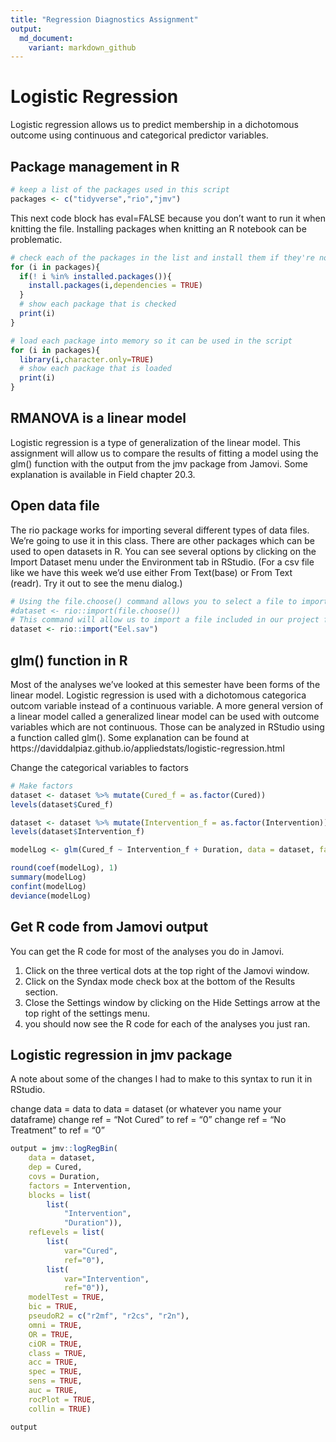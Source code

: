 ```yaml
---
title: "Regression Diagnostics Assignment"
output:
  md_document:
    variant: markdown_github
---
```


# Logistic Regression

Logistic regression allows us to predict membership in a dichotomous outcome using continuous and categorical predictor variables. 

## Package management in R

```r
# keep a list of the packages used in this script
packages <- c("tidyverse","rio","jmv")
```

This next code block has eval=FALSE because you don't want to run it when knitting the file. Installing packages when knitting an R notebook can be problematic.

```r
# check each of the packages in the list and install them if they're not installed already
for (i in packages){
  if(! i %in% installed.packages()){
    install.packages(i,dependencies = TRUE)
  }
  # show each package that is checked
  print(i)
}
```

```r
# load each package into memory so it can be used in the script
for (i in packages){
  library(i,character.only=TRUE)
  # show each package that is loaded
  print(i)
}
```

## RMANOVA is a linear model

Logistic regression is a type of generalization of the linear model. This assignment will allow us to compare the results of fitting a model using the glm() function with the output from the jmv package from Jamovi. Some explanation is available in Field chapter 20.3.

## Open data file

The rio package works for importing several different types of data files. We're going to use it in this class. There are other packages which can be used to open datasets in R. You can see several options by clicking on the Import Dataset menu under the Environment tab in RStudio. (For a csv file like we have this week we'd use either From Text(base) or From Text (readr). Try it out to see the menu dialog.)

```r
# Using the file.choose() command allows you to select a file to import from another folder.
#dataset <- rio::import(file.choose())
# This command will allow us to import a file included in our project folder.
dataset <- rio::import("Eel.sav")
```

## glm() function in R

Most of the analyses we've looked at this semester have been forms of the linear model. Logistic regression is used with a dichotomous categorica outcom variable instead of a continuous variable. A more general version of a linear model called a generalized linear model can be used with outcome variables which are not continuous. Those can be analyzed in RStudio using a function called glm(). Some explanation can be found at https://daviddalpiaz.github.io/appliedstats/logistic-regression.html

Change the categorical variables to factors

```r
# Make factors
dataset <- dataset %>% mutate(Cured_f = as.factor(Cured))
levels(dataset$Cured_f)

dataset <- dataset %>% mutate(Intervention_f = as.factor(Intervention))
levels(dataset$Intervention_f)
```


```r
modelLog <- glm(Cured_f ~ Intervention_f + Duration, data = dataset, family = binomial)

```

```r
round(coef(modelLog), 1)
summary(modelLog)
confint(modelLog)
deviance(modelLog)

```


## Get R code from Jamovi output

You can get the R code for most of the analyses you do in Jamovi.

1. Click on the three vertical dots at the top right of the Jamovi window.
2. Click on the Syndax mode check box at the bottom of the Results section.
3. Close the Settings window by clicking on the Hide Settings arrow at the top right of the settings menu.
4. you should now see the R code for each of the analyses you just ran.

## Logistic regression in jmv package

A note about some of the changes I had to make to this syntax to run it in RStudio.

change data = data to data = dataset (or whatever you name your dataframe)
change ref = "Not Cured" to ref = "0"
change ref = "No Treatment" to ref = "0"

```r
output = jmv::logRegBin(
    data = dataset,
    dep = Cured,
    covs = Duration,
    factors = Intervention,
    blocks = list(
        list(
            "Intervention",
            "Duration")),
    refLevels = list(
        list(
            var="Cured",
            ref="0"),
        list(
            var="Intervention",
            ref="0")),
    modelTest = TRUE,
    bic = TRUE,
    pseudoR2 = c("r2mf", "r2cs", "r2n"),
    omni = TRUE,
    OR = TRUE,
    ciOR = TRUE,
    class = TRUE,
    acc = TRUE,
    spec = TRUE,
    sens = TRUE,
    auc = TRUE,
    rocPlot = TRUE,
    collin = TRUE)

output
```



